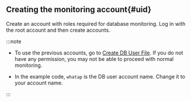 ## Creating the monitoring account{#uid}

Create an account with roles required for database monitoring. Log in with the root account and then create accounts.

:::note

-   To use the previous accounts, go to [Create DB User File](#create-db-user). If you do not have any permission, you may not be able to proceed with normal monitoring.

-   In the example code, `whatap` is the DB user account name. Change it to your account name.

:::
